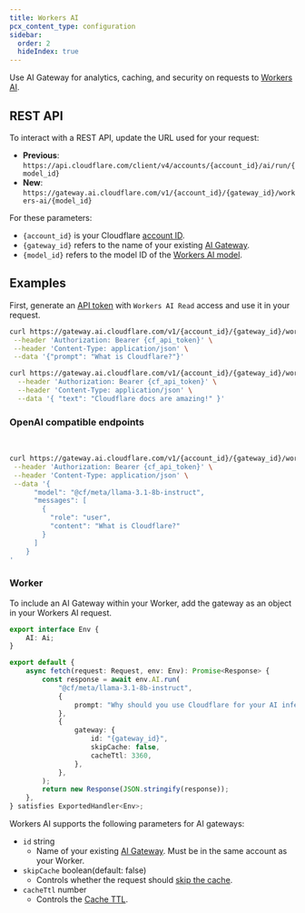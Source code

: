 ```yaml
---
title: Workers AI
pcx_content_type: configuration
sidebar:
  order: 2
  hideIndex: true
---
```



Use AI Gateway for analytics, caching, and security on requests to [Workers AI](/workers-ai/).

## REST API

To interact with a REST API, update the URL used for your request:

- **Previous**: `https://api.cloudflare.com/client/v4/accounts/{account_id}/ai/run/{model_id}`
- **New**: `https://gateway.ai.cloudflare.com/v1/{account_id}/{gateway_id}/workers-ai/{model_id}`

For these parameters:

- `{account_id}` is your Cloudflare [account ID](/workers-ai/get-started/rest-api/#1-get-api-token-and-account-id).
- `{gateway_id}` refers to the name of your existing [AI Gateway](/ai-gateway/get-started/#create-gateway).
- `{model_id}` refers to the model ID of the [Workers AI model](/workers-ai/models/).

## Examples

First, generate an [API token](/fundamentals/api/get-started/create-token/) with `Workers AI Read` access and use it in your request.

```bash title="Request to Workers AI llama model"
curl https://gateway.ai.cloudflare.com/v1/{account_id}/{gateway_id}/workers-ai/@cf/meta/llama-3.1-8b-instruct \
 --header 'Authorization: Bearer {cf_api_token}' \
 --header 'Content-Type: application/json' \
 --data '{"prompt": "What is Cloudflare?"}'
```

```bash title="Request to Workers AI text classification model"
curl https://gateway.ai.cloudflare.com/v1/{account_id}/{gateway_id}/workers-ai/@cf/huggingface/distilbert-sst-2-int8 \
  --header 'Authorization: Bearer {cf_api_token}' \
  --header 'Content-Type: application/json' \
  --data '{ "text": "Cloudflare docs are amazing!" }'
```

### OpenAI compatible endpoints

<Render file="openai-compatibility" product="workers-ai" /> <br />

```bash title="Request to OpenAI compatible endpoint"
curl https://gateway.ai.cloudflare.com/v1/{account_id}/{gateway_id}/workers-ai/v1/chat/completions \
 --header 'Authorization: Bearer {cf_api_token}' \
 --header 'Content-Type: application/json' \
 --data '{
      "model": "@cf/meta/llama-3.1-8b-instruct",
      "messages": [
        {
          "role": "user",
          "content": "What is Cloudflare?"
        }
      ]
    }
'
```

### Worker

To include an AI Gateway within your Worker, add the gateway as an object in your Workers AI request.

```ts
export interface Env {
	AI: Ai;
}

export default {
	async fetch(request: Request, env: Env): Promise<Response> {
		const response = await env.AI.run(
			"@cf/meta/llama-3.1-8b-instruct",
			{
				prompt: "Why should you use Cloudflare for your AI inference?",
			},
			{
				gateway: {
					id: "{gateway_id}",
					skipCache: false,
					cacheTtl: 3360,
				},
			},
		);
		return new Response(JSON.stringify(response));
	},
} satisfies ExportedHandler<Env>;
```

Workers AI supports the following parameters for AI gateways:

- `id` string
  - Name of your existing [AI Gateway](/ai-gateway/get-started/#create-gateway). Must be in the same account as your Worker.
- `skipCache` boolean(default: false)
  - Controls whether the request should [skip the cache](/ai-gateway/configuration/caching/#skip-cache-cf-skip-cache).
- `cacheTtl` number
  - Controls the [Cache TTL](/ai-gateway/configuration/caching/#cache-ttl-cf-cache-ttl).
